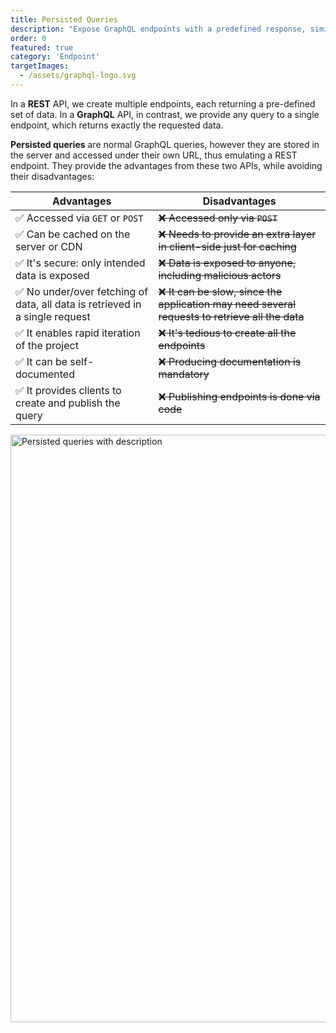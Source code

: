 ```yaml
---
title: Persisted Queries
description: "Expose GraphQL endpoints with a predefined response, similar to REST endpoints."
order: 0
featured: true
category: 'Endpoint'
targetImages:
  - /assets/graphql-logo.svg
---
```


In a **REST** API, we create multiple endpoints, each returning a pre-defined set of data. In a **GraphQL** API, in contrast, we provide any query to a single endpoint, which returns exactly the requested data.

**Persisted queries** are normal GraphQL queries, however they are stored in the server and accessed under their own URL, thus emulating a REST endpoint. They provide the advantages from these two APIs, while avoiding their disadvantages:

| Advantages | Disadvantages |
| --- | --- |
| ✅ Accessed via `GET` or `POST` | ~~❌ Accessed only via `POST`~~ |
| ✅ Can be cached on the server or CDN | ~~❌ Needs to provide an extra layer in client-side just for caching~~ |
| ✅ It's secure: only intended data is exposed | ~~❌ Data is exposed to anyone, including malicious actors~~ |
| ✅ No under/over fetching of data, all data is retrieved in a single request | ~~❌ It can be slow, since the application may need several requests to retrieve all the data~~ |
| ✅ It enables rapid iteration of the project | ~~❌ It's tedious to create all the endpoints~~ |
| ✅ It can be self-documented | ~~❌ Producing documentation is mandatory~~ |
| ✅ It provides clients to create and publish the query | ~~❌ Publishing endpoints is done via code~~ |

<Image
  src="/assets/guides/upstream/persisted-queries-page.png"
  width="1024"
  height="940"
  alt="Persisted queries with description"
  caption="Persisted queries with description"
/>
